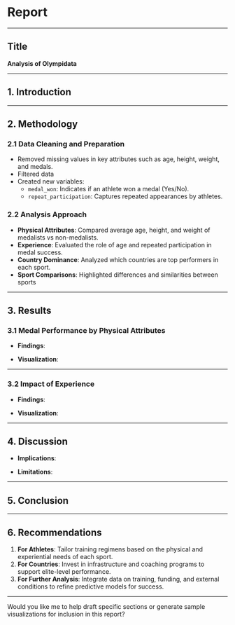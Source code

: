 # Report {.unnumbered}

---

## **Title**
**Analysis of Olympidata**

---

## **1. Introduction**


---

## **2. Methodology**
### **2.1 Data Cleaning and Preparation**
- Removed missing values in key attributes such as age, height, weight, and medals.
- Filtered data
- Created new variables:
  - `medal_won`: Indicates if an athlete won a medal (Yes/No).
  - `repeat_participation`: Captures repeated appearances by athletes.

### **2.2 Analysis Approach**
- **Physical Attributes**: Compared average age, height, and weight of medalists vs non-medalists.
- **Experience**: Evaluated the role of age and repeated participation in medal success.
- **Country Dominance**: Analyzed which countries are top performers in each sport.
- **Sport Comparisons**: Highlighted differences and similarities between sports

---

## **3. Results**
### **3.1 Medal Performance by Physical Attributes**
- **Findings**:

  
- **Visualization**:
  

---

### **3.2 Impact of Experience**
- **Findings**:
 
  
- **Visualization**:
 

---

## **4. Discussion**
- **Implications**:

  
- **Limitations**:


---

## **5. Conclusion**


---

## **6. Recommendations**
1. **For Athletes**: Tailor training regimens based on the physical and experiential needs of each sport.
2. **For Countries**: Invest in infrastructure and coaching programs to support elite-level performance.
3. **For Further Analysis**: Integrate data on training, funding, and external conditions to refine predictive models for success.

---


Would you like me to help draft specific sections or generate sample visualizations for inclusion in this report?
